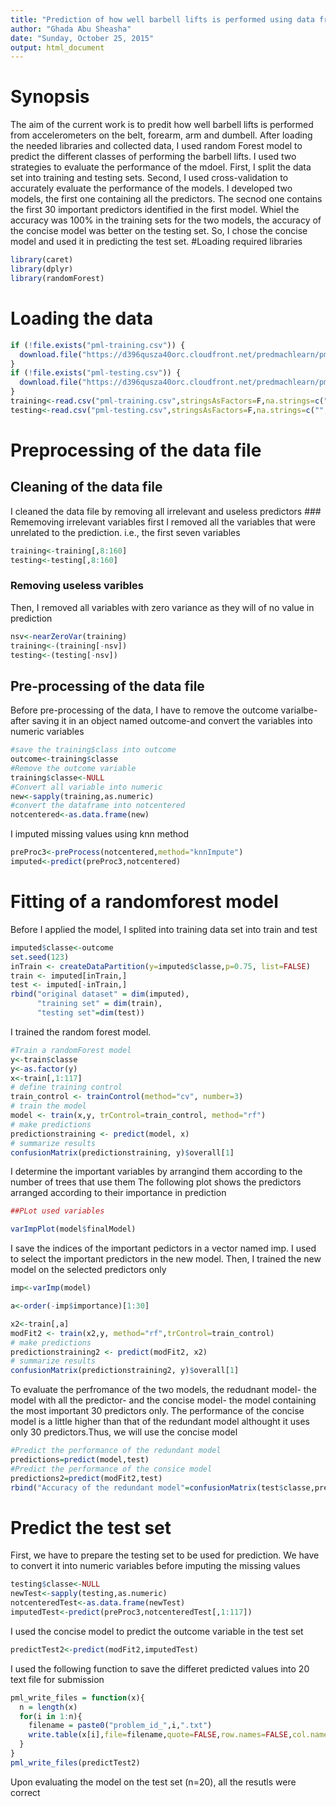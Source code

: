 ```yaml
---
title: "Prediction of how well barbell lifts is performed using data from accelerometers on the belt, forearm, arm, and dumbell"
author: "Ghada Abu Sheasha"
date: "Sunday, October 25, 2015"
output: html_document
---
```



# Synopsis

The aim of the current work is to predit how well barbell lifts is performed from accelerometers on the belt, forearm, arm and dumbell.
After loading the needed libraries and collected data, I used random Forest model to predict the different classes of performing the barbell lifts. I used two strategies to evaluate the performance of the mdoel. First, I split the data set into training and testing sets. Second, I used cross-validation to accurately evaluate the performance of the models.
I developed two models, the first one containing all the predictors. The secnod one contains the first 30 important predictors identified in the first model. 
Whiel the accuracy was 100% in the training sets for the two models, the accuracy of the concise model was better on the testing set. So, I chose the concise model and used it in predicting the test set.
#Loading required libraries
```r
library(caret)
library(dplyr)
library(randomForest)
```
# Loading the data
```r
if (!file.exists("pml-training.csv")) {
  download.file("https://d396qusza40orc.cloudfront.net/predmachlearn/pml-training.csv",method = "auto",destfile = "pml-training.csv")
}
if (!file.exists("pml-testing.csv")) {
  download.file("https://d396qusza40orc.cloudfront.net/predmachlearn/pml-testing.csv",method = "auto",destfile = "pml-testing.csv")
}
training<-read.csv("pml-training.csv",stringsAsFactors=F,na.strings=c("","#DIV/0!","NA"))
testing<-read.csv("pml-testing.csv",stringsAsFactors=F,na.strings=c("","#DIV/0!","NA"))
```

# Preprocessing of the data file

## Cleaning of the data file
I cleaned the data file by removing all irrelevant and useless predictors
### Rememoving irrelevant variables
first I removed all the variables that were unrelated to the prediction. i.e., the first seven variables
```r
training<-training[,8:160]
testing<-testing[,8:160]
```


### Removing useless varibles
Then, I removed all variables with zero variance as they will of no value in prediction
```r
nsv<-nearZeroVar(training)
training<-(training[-nsv])
testing<-(testing[-nsv])
```
## Pre-processing of the data file
Before pre-processing of the data, I have to remove the outcome varialbe-after saving it in an object named outcome-and convert the variables into numeric variables
```r
#save the training$class into outcome 
outcome<-training$classe
#Remove the outcome variable
training$classe<-NULL
#Convert all variable into numeric
new<-sapply(training,as.numeric)
#convert the dataframe into notcentered
notcentered<-as.data.frame(new)
```
I imputed missing values using knn method
```r
preProc3<-preProcess(notcentered,method="knnImpute")
imputed<-predict(preProc3,notcentered)
```
# Fitting of a randomforest model
Before I applied the model, I splited  into training data set into train and test
```r
imputed$classe<-outcome
set.seed(123)
inTrain <- createDataPartition(y=imputed$classe,p=0.75, list=FALSE)
train <- imputed[inTrain,]
test <- imputed[-inTrain,]
rbind("original dataset" = dim(imputed),
      "training set" = dim(train),
      "testing set"=dim(test))
```


I trained the random forest model.
```r
#Train a randomForest model
y<-train$classe
y<-as.factor(y)
x<-train[,1:117]
# define training control
train_control <- trainControl(method="cv", number=3)
# train the model 
model <- train(x,y, trControl=train_control, method="rf")
# make predictions
predictionstraining <- predict(model, x)
# summarize results
confusionMatrix(predictionstraining, y)$overall[1]

```
I determine the important variables by arrangind them according to the number of trees that use them
The following plot shows the predictors arranged according to their importance in prediction
```r
##PLot used variables

varImpPlot(model$finalModel)
```

I save the indices of the important pedictors in a vector named imp. I used to select the important predictors in the new model. Then, I trained the new model on the selected predictors only
```r
imp<-varImp(model)

a<-order(-imp$importance)[1:30]

x2<-train[,a]
modFit2 <- train(x2,y, method="rf",trControl=train_control)
# make predictions
predictionstraining2 <- predict(modFit2, x2)
# summarize results
confusionMatrix(predictionstraining2, y)$overall[1]
```
To evaluate the perfromance of the two models, the redudnant model- the model with all the predictor- and the concise model- the model containing the most important 30 predictors only. The performance of the concise model is a little higher than that of the redundant model althought it uses only 30 predictors.Thus, we will use the concise model
```r
#Predict the performance of the redundant model
predictions=predict(model,test)
#Predict the performance of the consice model
predictions2=predict(modFit2,test)
rbind("Accuracy of the redundant model"=confusionMatrix(test$classe,predictions)$overall[1], "Accuracy of the concise model"=confusionMatrix(test$classe,predictions2)$overall[1])
```

# Predict the test set
First, we have to prepare the testing set to be used for prediction. We have to convert it into numeric variables before imputing the missing values

```r
testing$classe<-NULL
newTest<-sapply(testing,as.numeric)
notcenteredTest<-as.data.frame(newTest)
imputedTest<-predict(preProc3,notcenteredTest[,1:117])
```
I used the concise model to predict the outcome variable in the test set

```r
predictTest2<-predict(modFit2,imputedTest)
```

I used the following function to save the differet predicted values into 20 text file for submission
```r

pml_write_files = function(x){
  n = length(x)
  for(i in 1:n){
    filename = paste0("problem_id_",i,".txt")
    write.table(x[i],file=filename,quote=FALSE,row.names=FALSE,col.names=FALSE)
  }
}
pml_write_files(predictTest2)
```

Upon evaluating the model on the test set (n=20), all the resutls were correct